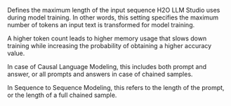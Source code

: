 Defines the maximum length of the input sequence H2O LLM Studio uses during model training. In other words, this setting specifies the maximum number of tokens an input text is transformed for model training.

A higher token count leads to higher memory usage that slows down training while increasing the probability of obtaining a higher accuracy value.

In case of Causal Language Modeling, this includes both prompt and answer, or all prompts and answers in case of chained samples. 

In Sequence to Sequence Modeling, this refers to the length of the prompt, or the length of a full chained sample.